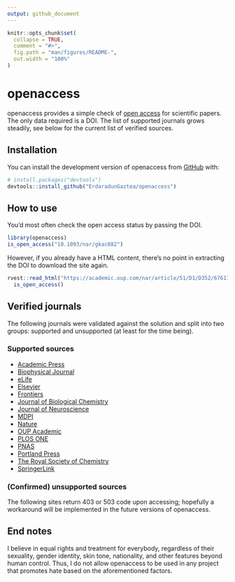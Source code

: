 ```yaml
---
output: github_document
---
```


<!-- README.md is generated from README.Rmd. Please edit that file -->

```r
knitr::opts_chunk$set(
  collapse = TRUE,
  comment = "#>",
  fig.path = "man/figures/README-",
  out.width = "100%"
)
```

# openaccess

<!-- badges: start -->
<!-- badges: end -->

openaccess provides a simple check of [open access](https://en.wikipedia.org/wiki/Open_access) for scientific papers. The only data required is a DOI. The list of supported journals grows steadily, see below for the current list of verified sources.

## Installation

You can install the development version of openaccess from [GitHub](https://github.com/) with:

```r
# install.packages("devtools")
devtools::install_github("ErdaradunGaztea/openaccess")
```

## How to use

You'd most often check the open access status by passing the DOI.

```r
library(openaccess)
is_open_access("10.1093/nar/gkac882")
```

However, if you already have a HTML content, there's no point in extracting the DOI to download the site again.

```r
rvest::read_html("https://academic.oup.com/nar/article/51/D1/D352/6761729") %>%
  is_open_access()
```

## Verified journals

The following journals were validated against the solution and split into two groups: supported and unsupported (at least for the time being).

### Supported sources

* [Academic Press](https://www.elsevier.com/books-and-journals/academic-press)
* [Biophysical Journal](https://www.sciencedirect.com/journal/biophysical-journal)
* [eLife](https://elifesciences.org)
* [Elsevier](https://www.elsevier.com)
* [Frontiers](https://www.frontiersin.org)
* [Journal of Biological Chemistry](https://www.jbc.org)
* [Journal of Neuroscience](https://www.jneurosci.org)
* [MDPI](https://www.mdpi.com)
* [Nature](https://www.nature.com)
* [OUP Academic](https://academic.oup.com)
* [PLOS ONE](https://journals.plos.org/plosone/)
* [PNAS](https://www.pnas.org)
* [Portland Press](https://portlandpress.com)
* [The Royal Society of Chemistry](https://www.rsc.org)
* [SpringerLink](https://link.springer.com)

### (Confirmed) unsupported sources

The following sites return 403 or 503 code upon accessing; hopefully a workaround will be implemented in the future versions of openaccess.

## End notes

I believe in equal rights and treatment for everybody, regardless of their sexuality, gender identity, skin tone, nationality, and other features beyond human control. Thus, I do not allow openaccess to be used in any project that promotes hate based on the aforementioned factors.
